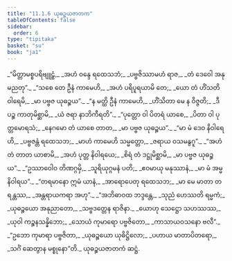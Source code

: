 ```yaml
---
title: "11.1.6 ယုဓဉ္စယဇာတက"
tableOfContents: false
sidebar:
  order: 6
type: "tipitaka"
basket: "su"
book: "ja1"
---
```



<DynamicBreadcrumb />

<Division number="73" book="ja1" e="ch" v="22" p="235">

<Paragraph number="2184" type="verses" book="ja1">
_“မိတ္တာမစ္စပရိဗျူဠှံ,_  
_အဟံ ဝန္ဒေ ရထေသဘံ;_  
_ပဗ္ဗဇိဿာမဟံ ရာဇ,_  
_တံ ဒေဝေါ အနုမညတု”._  

</Paragraph>

</Division>
<Division number="74" book="ja1" e="ch" v="22" p="235">

<Paragraph number="2185" type="verses" book="ja1">
_“သစေ တေ ဦနံ ကာမေဟိ,_  
_အဟံ ပရိပူရယာမိ တေ;_  
_ယော တံ ဟိံသတိ ဝါရေမိ,_  
_မာ ပဗ္ဗဇ ယုဓဉ္စယ”._  

</Paragraph>

</Division>
<Division number="75" book="ja1" e="ch" v="22" p="235">

<Paragraph number="2186" type="verses" book="ja1">
_“န မတ္ထိ ဦနံ ကာမေဟိ,_  
_ဟိံသိတာ မေ န ဝိဇ္ဇတိ;_  
_ဒီပဉ္စ ကာတုမိစ္ဆာမိ,_  
_ယံ ဇရာ နာဘိကီရတိ”._  

</Paragraph>

</Division>
<Division number="76" book="ja1" e="ch" v="22" p="236">

<Paragraph number="2187" type="verses" book="ja1">
_“ပုတ္တော ဝါ ပိတရံ ယာစေ,_  
_ပိတာ ဝါ ပုတ္တမောရသံ;_  
_နေဂမော တံ ယာစေ တာတ,_  
_မာ ပဗ္ဗဇ ယုဓဉ္စယ”._  

</Paragraph>

</Division>
<Division number="77" book="ja1" e="ch" v="22" p="236">

<Paragraph number="2188" type="verses" book="ja1">
_“မာ မံ ဒေဝ နိဝါရေဟိ,_  
_ပဗ္ဗဇန္တံ ရထေသဘ;_  
_မာဟံ ကာမေဟိ သမ္မတ္တော,_  
_ဇရာယ ဝသမနွဂူ”._  

</Paragraph>

</Division>
<Division number="78" book="ja1" e="ch" v="22" p="236">

<Paragraph number="2189" type="verses" book="ja1">
_“အဟံ တံ တာတ ယာစာမိ,_  
_အဟံ ပုတ္တ နိဝါရယေ;_  
_စိရံ တံ ဒဋ္ဌုမိစ္ဆာမိ,_  
_မာ ပဗ္ဗဇ ယုဓဉ္စယ”._  

</Paragraph>

</Division>
<Division number="79" book="ja1" e="ch" v="22" p="236">

<Paragraph number="2190" type="verses" book="ja1">
_“ဥဿာဝေါဝ တိဏဂ္ဂမှိ,_  
_သူရိယုဂ္ဂမနံ ပတိ;_  
_ဧဝမာယု မနုဿာနံ,_  
_မာ မံ အမ္မ နိဝါရယ”._  

</Paragraph>

</Division>
<Division number="80" book="ja1" e="ch" v="22" p="236">

<Paragraph number="2191" type="verses" book="ja1">
_“တရမာနော ဣမံ ယာနံ,_  
_အာရောပေတု ရထေသဘ;_  
_မာ မေ မာတာ တရန္တဿ,_  
_အန္တရာယကရာ အဟု”._  

</Paragraph>

</Division>
<Division number="81" book="ja1" e="ch" v="22" p="236">

<Paragraph number="2192" type="verses" book="ja1">
_“အဘိဓာဝထ ဘဒ္ဒန္တေ,_  
_သုညံ ဟေဿတိ ရမ္မကံ;_  
_ယုဓဉ္စယော အနုညာတော,_  
_သဗ္ဗဒတ္တေန ရာဇိနာ._  

</Paragraph>

</Division>
<Division number="82" book="ja1" e="ch" v="22" p="236">

<Paragraph number="2193" type="verses" book="ja1">
_ယောဟု သေဋ္ဌော သဟဿဿ,_  
_ယုဝါ ကဉ္စနသန္နိဘော;_  
_သောယံ ကုမာရော ပဗ္ဗဇိတော,_  
_ကာသာယဝသနော ဗလီ”._  

</Paragraph>

</Division>
<Division number="83" book="ja1" e="ch" v="22" p="236">

<Paragraph number="2194" type="verses" book="ja1">
_“ဥဘော ကုမာရာ ပဗ္ဗဇိတာ,_  
_ယုဓဉ္စယော ယုဓိဋ္ဌိလော;_  
_ပဟာယ မာတာပိတရော,_  
_သင်္ဂံ ဆေတွာန မစ္စုနော”တိ._  


</Paragraph>
</Division>

<Paragraph number="2195" type="center" book="ja1">
ယုဓဉ္စယဇာတကံ ဆဋ္ဌံ.
</Paragraph>